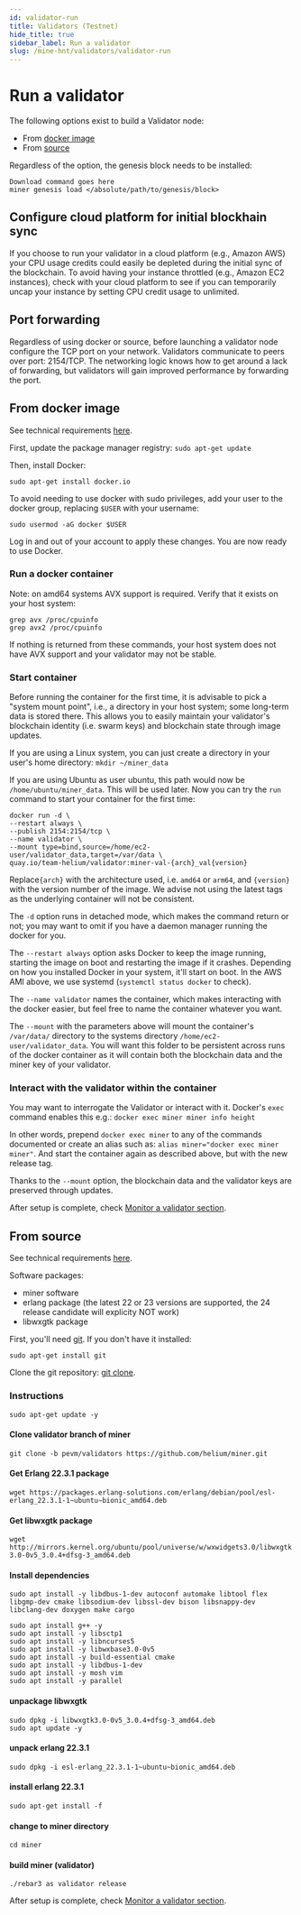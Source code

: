 ```yaml
---
id: validator-run
title: Validators (Testnet)
hide_title: true
sidebar_label: Run a validator
slug: /mine-hnt/validators/validator-run
---
```



# Run a validator

The following options exist to build a Validator node:

* From [docker image](#docker-image)
* From [source](#source)

Regardless of the option, the genesis block needs to be installed:

```
Download command goes here
miner genesis load </absolute/path/to/genesis/block>
```

## Configure cloud platform for initial blockhain sync
If you choose to run your validator in a cloud platform (e.g., Amazon AWS) your CPU usage credits could easily be depleted during the initial sync of the blockchain. To avoid having your instance throttled (e.g., Amazon EC2 instances), check with your cloud platform to see if you can temporarily uncap your instance by setting CPU credit usage to unlimited.

## Port forwarding

Regardless of using docker or source, before launching a validator node configure the TCP port on your network. Validators communicate to peers over port: 2154/TCP. The networking logic knows how to get around a lack of forwarding, but validators will gain improved performance by forwarding the port.

## <a name="docker-image"></a>From docker image

See technical requirements [here](/mine-hnt/validators/requirements).

First, update the package manager registry:
```sudo apt-get update```

Then, install Docker:

```sudo apt-get install docker.io```

To avoid needing to use docker with sudo privileges, add your user to the docker group, replacing ```$USER``` with your username:

```sudo usermod -aG docker $USER```

Log in and out of your account to apply these changes. You are now ready to use Docker.

### Run a docker container

Note: on amd64 systems AVX support is required. Verify that it exists on your host system:
```
grep avx /proc/cpuinfo
grep avx2 /proc/cpuinfo
```
If nothing is returned from these commands, your host system does not have AVX support and your validator may not be stable.

### Start container

Before running the container for the first time, it is advisable to pick a "system mount point", i.e., a directory in your host system; some long-term data is stored there. This allows you to easily maintain your validator's blockchain identity (i.e. swarm keys) and blockchain state through image updates.

If you are using a Linux system, you can just create a directory in your user's home directory:
```mkdir ~/miner_data```

If you are using Ubuntu as user ubuntu, this path would now be ```/home/ubuntu/miner_data```. This will be used later.
Now you can try the ```run``` command to start your container for the first time:

```
docker run -d \
--restart always \
--publish 2154:2154/tcp \
--name validator \
--mount type=bind,source=/home/ec2-user/validator_data,target=/var/data \
quay.io/team-helium/validator:miner-val-{arch}_val{version}
```

Replace`{arch}` with the architecture used, i.e. `amd64` or `arm64`, and `{version}` with the version number of the image. We advise not using the latest tags as the underlying container will not be consistent.

The ```-d``` option runs in detached mode, which makes the command return or not; you may want to omit if you have a daemon manager running the docker for you.

The ```--restart always``` option asks Docker to keep the image running, starting the image on boot and restarting the image if it crashes. Depending on how you installed Docker in your system, it'll start on boot. In the AWS AMI above, we use systemd (```systemctl status docker``` to check).

The ```--name validator``` names the container, which makes interacting with the docker easier, but feel free to name the container whatever you want.

The ```--mount``` with the parameters above will mount the container's ```/var/data/``` directory to the systems directory ```/home/ec2-user/validator_data```. You will want this folder to be persistent across runs of the docker container as it will contain both the blockchain data and the miner key of your validator. 

### Interact with the validator within the container

You may want to interrogate the Validator or interact with it. Docker's ```exec``` command enables this e.g.:
```docker exec miner miner info height```

In other words, prepend ```docker exec miner``` to any of the commands documented or create an alias such as: ```alias miner="docker exec miner miner"```.
And start the container again as described above, but with the new release tag. 

Thanks to the ```--mount``` option, the blockchain data and the validator keys are preserved through updates.

After setup is complete, check [Monitor a validator section](/mine-hnt/validators/validator-monitor).

## <a name="source"></a>From source

See technical requirements [here](/mine-hnt/validators/requirements).

Software packages:
* miner software
* erlang package (the latest 22 or 23 versions are supported, the 24 release candidate will explicity NOT work)
* libwxgtk package

First, you'll need [git](https://git-scm.com/). If you don't have it installed:

```sudo apt-get install git```

Clone the git repository:
[git clone](https://github.com/helium/miner.git).

### Instructions

```sudo apt-get update -y```

#### Clone validator branch of miner
```git clone -b pevm/validators https://github.com/helium/miner.git```

#### Get Erlang 22.3.1 package
```wget https://packages.erlang-solutions.com/erlang/debian/pool/esl-erlang_22.3.1-1~ubuntu~bionic_amd64.deb```

#### Get libwxgtk package
```wget http://mirrors.kernel.org/ubuntu/pool/universe/w/wxwidgets3.0/libwxgtk3.0-0v5_3.0.4+dfsg-3_amd64.deb```

#### Install dependencies
```sudo apt install -y libdbus-1-dev autoconf automake libtool flex libgmp-dev cmake libsodium-dev libssl-dev bison libsnappy-dev libclang-dev doxygen make cargo```


```
sudo apt install g++ -y
sudo apt install -y libsctp1
sudo apt install -y libncurses5
sudo apt install -y libwxbase3.0-0v5
sudo apt install -y build-essential cmake
sudo apt install -y libdbus-1-dev
sudo apt install -y mosh vim 
sudo apt install -y parallel
```

#### unpackage libwxgtk
```
sudo dpkg -i libwxgtk3.0-0v5_3.0.4+dfsg-3_amd64.deb
sudo apt update -y
```

#### unpack erlang 22.3.1
```sudo dpkg -i esl-erlang_22.3.1-1~ubuntu~bionic_amd64.deb```

#### install erlang 22.3.1
```sudo apt-get install -f```

#### change to miner directory
```cd miner```

#### build miner (validator)
```./rebar3 as validator release```

After setup is complete, check [Monitor a validator section](/mine-hnt/validators/validator-monitor).
